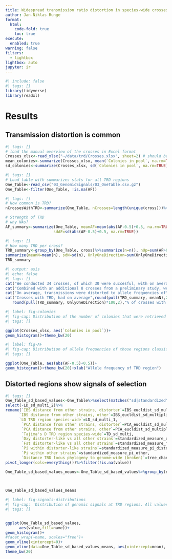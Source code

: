 ```yaml
---
title: Widespread transmission ratio distortion in species-wide crosses of *Saccharomyces cerevisiae*
author: Jan-Niklas Runge
format:
  html:
    code-fold: true
    toc: true
execute:
  enabled: true
warning: false
filters:
  - lightbox
lightbox: auto
jupyter: ir
---
```


```r
#| include: false
#| tags: []
library(tidyverse)
library(readxl)
```

# Results

## Transmission distortion is common

```r
#| tags: []
# load the manual overview of the crosses in Excel format
Crosses_xlsx<-read_xlsx("~/data/trd/Crosses.xlsx", sheet=2) # should be moved to the github
mean_colonies<-summarize(Crosses_xlsx, mean(`Colonies in pool`, na.rm=TRUE))%>%pull()
sd_colonies<-summarize(Crosses_xlsx, sd(`Colonies in pool`, na.rm=TRUE))%>%pull()
```

```r
#| tags: []
# Load table with summarizes stats for all TRD regions
One_Table<-read_csv("03_GenomicSignals/03_OneTable.csv.gz")
One_Table<-filter(One_Table, !is.na(AF))
```

```r
#| tags: []
# How common is TRD?
nCrossesWithTRD<-summarize(One_Table, nCrosses=length(unique(cross)))%>%pull()

# Strength of TRD
# why NAs?
AF_summary<-summarize(One_Table, meanAF=mean(abs(AF-0.5)+0.5, na.rm=TRUE),
                     sdAF=sd(abs(AF-0.5)+0.5, na.rm=TRUE))
```

```r
#| tags: []
# How many TRD per cross?
TRD_summary<-group_by(One_Table, cross)%>%summarize(n=n(), nUp=sum(AF>0.5), OnlyOneDirection=nUp==n)%>%
summarize(meanN=mean(n), sdN=sd(n), OnlyOneDirection=sum(OnlyOneDirection)/n())
TRD_summary
```

```r
#| output: asis
#| echo: false
#| tags: []
cat("We conducted 34 crosses, of which 30 were succesful, with on average",round(mean_colonies),"$\\pm$",round(sd_colonies), "(SD) colonies retreived per cross.")
cat("Combined with an additional 8 crosses from a preliminary study, we find that out of 38 crosses,",nCrossesWithTRD,"or",round(nCrossesWithTRD/38*100),"% show regions under TRD.")
cat("On average, transmissions were distorted to allele frequencies of",paste0(round(100*pull(AF_summary, meanAF)),"%"),"$\\pm$",paste0(round(100*pull(AF_summary, sdAF))),"as opposed to the expected 50%. ")
cat("Crosses with TRD, had on average",round(pull(TRD_summary, meanN),2),"$\\pm$",round(pull(TRD_summary, sdN),2),"regions under distortion.",
   round(pull(TRD_summary, OnlyOneDirection)*100,2),"% of crosses with TRD only had distortion in one direction.")
```

```r
#| label: fig-colonies
#| fig-cap: Distribution of the number of colonies that were retrieved per cross
#| tags: []

ggplot(Crosses_xlsx, aes(`Colonies in pool`))+
geom_histogram()+theme_bw(20)
```

```r
#| label: fig-AF
#| fig-cap: Distribution of allele frequencies of those regions classified as under distortion
#| tags: []

ggplot(One_Table, aes(abs(AF-0.5)+0.5))+
geom_histogram()+theme_bw(20)+xlab("Allele frequency of TRD region")
```

## Distorted regions show signals of selection

```r
#| tags: []
One_Table_sd_based_values<-One_Table%>%select(matches("sd|standardized"))%>%select(!matches("multiplier_[12]"))%>%
select(-LD_sd_multi_2)%>%
rename(`IBS distance from other strains, distorter`=IBS_eucldist_sd_multiplier_distorter,
      `IBS distance from other strains, other`=IBS_eucldist_sd_multiplier_other,
      `LD TRD region species-wide`=LD_sd_multi_1,
       `PCA distance from other strains, distorter`=PCA_eucldist_sd_multiplier_distorter,
       `PCA distance from other strains, other`=PCA_eucldist_sd_multiplier_other,
       `Tajima's D TRD region species-wide`=TD_sd_multi,
       `Dxy distorter-like vs all other strains`=standardized_measure_dxy,
       `Fst distorter-like vs all other strains`=standardized_measure_fst,
       `Pi within distorter-like strains`=standardized_measure_pi_distorter,
       `Pi within other strains`=standardized_measure_pi_other,
       `Distance TRD locus phylogeny to genome-wide (broken)`=tree_changes_sd_multiplier)%>%
pivot_longer(cols=everything())%>%filter(!is.na(value))

One_Table_sd_based_values_means<-One_Table_sd_based_values%>%group_by(name)%>%summarize(mean=mean(value),
                                                                                       ttest_p_value=t.test(value,
                                                                                                           mu=0)$p.value)

One_Table_sd_based_values_means
```

```r
#| label: fig-signals-distributions
#| fig-cap: 'Distribution of genomic signals at TRD regions. All values are compared to the averages across the genome and given in SD distance to the mean, i.e. a value of 1 indicates that the respective TRD region has a one SD greater value than the average genome-wide.'
#| tags: []


ggplot(One_Table_sd_based_values,
      aes(value,fill=name))+
geom_histogram()+
#facet_wrap(~name, scales="free")+
geom_vline(xintercept=0)+
geom_vline(data=One_Table_sd_based_values_means, aes(xintercept=mean), color="red")+
theme_bw(20)
```

